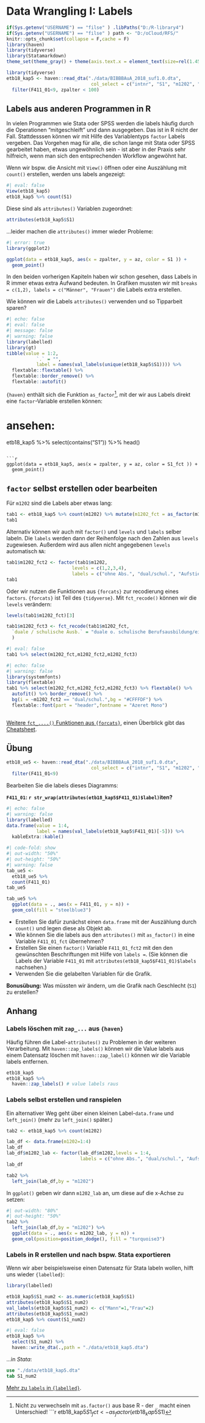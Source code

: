 # Data Wrangling I: Labels {#wrang1}


```r
if(Sys.getenv("USERNAME") == "filse" ) .libPaths("D:/R-library4") 
if(Sys.getenv("USERNAME") == "filse" ) path <- "D:/oCloud/RFS/"
knitr::opts_chunk$set(collapse = F,cache = F)
library(haven)
library(tidyverse)
library(Statamarkdown)
theme_set(theme_gray() + theme(axis.text.x = element_text(size=rel(1.45))))
```
```r
library(tidyverse)
etb18_kap5 <- haven::read_dta("./data/BIBBBAuA_2018_suf1.0.dta",
                               col_select = c("intnr", "S1", "m1202", "Bula","F411_01","az","zpalter")) %>% 
  filter(F411_01<9, zpalter < 100)
```


## Labels aus anderen Programmen in R

In vielen Programmen wie Stata oder SPSS werden die labels häufig durch die Operationen "mitgeschleift" und dann ausgegeben. Das ist in R nicht der Fall. Stattdesssen können wir mit Hilfe des Variablentyps `factor` Labels vergeben. Das Vorgehen mag für alle, die schon lange mit Stata oder SPSS gearbeitet haben, etwas ungewöhnlich sein - ist aber in der Praxis sehr hilfreich, wenn man sich den entsprechenden Workflow angewöhnt hat.

Wenn wir bspw. die Ansicht mit `View()` öffnen oder eine Auszählung mit `count()` erstellen, werden uns labels angezeigt:

```r
#| eval: false
View(etb18_kap5)
etb18_kap5 %>% count(S1)
```

Diese sind als `attributes()` Variablen zugeordnet:

```r
attributes(etb18_kap5$S1)
```
...leider machen die `attributes()` immer wieder Probleme:
```r
#| error: true
library(ggplot2)

ggplot(data = etb18_kap5, aes(x = zpalter, y = az, color = S1 )) + 
  geom_point()
```
In den beiden vorherigen Kapiteln haben wir schon gesehen, dass Labels in R immer etwas extra Aufwand bedeuten.
In Grafiken mussten wir mit `breaks = c(1,2), labels = c("Männer", "Frauen")` die Labels extra erstellen.

Wie können wir die Labels `attributes()` verwenden und so Tipparbeit sparen?
```r
#| echo: false
#| eval: false
#| message: false
#| warning: false
library(labelled)
library(gt)
tibble(value = 1:2,
           `.` = "",
           label = names(val_labels(unique(etb18_kap5$S1)))) %>% 
  flextable::flextable() %>% 
  flextable::border_remove() %>% 
  flextable::autofit()
```

`{haven}` enthält sich die Funktion `as_factor`[^2], mit der wir aus Labels direkt eine `factor`-Variable erstellen können:

[^2]: Nicht zu verwechseln mit `as.factor()` aus base R - der `_` macht einen Unterschied!
```r
etb18_kap5$S1_fct <- as_factor(etb18_kap5$S1)

# ansehen:
etb18_kap5 %>% select(contains("S1")) %>% head()
```

```r
ggplot(data = etb18_kap5, aes(x = zpalter, y = az, color = S1_fct )) + 
  geom_point()
```

## `factor` selbst erstellen oder bearbeiten

Für `m1202` sind die Labels aber etwas lang:
```r
tab1 <- etb18_kap5 %>% count(m1202) %>% mutate(m1202_fct = as_factor(m1202))
tab1
```
Alternativ können wir auch mit `factor()` und `levels` und `labels` selber labeln. Die `labels` werden dann der Reihenfolge nach den Zahlen aus `levels` zugewiesen. Außerdem wird aus allen nicht angegebenen `levels` automatisch `NA`:
```r
tab1$m1202_fct2 <- factor(tab1$m1202, 
                        levels = c(1,2,3,4), 
                        labels = c("ohne Abs.", "dual/schul.", "Aufstiegsfortb.", "FH/Uni"))
tab1
```


<!-- ```{r} -->
<!-- #| echo: false -->
<!-- theme_set(theme_gray(base_size = 15) + theme(axis.title.x = element_text(size = rel(1.15),face = "bold",family = "mono")))  -->
<!-- ``` -->
<!-- ```{r} -->
<!-- #| out-height: 60% -->
<!-- #| out-width: 60% -->
<!-- #| fig-align: "center" -->
<!-- #| layout-ncol: 2 -->
<!-- tab1 %>%  -->
<!--   ggplot(data = ., aes(y = m1202_fct, x = n)) + -->
<!--   geom_col(position=position_dodge(), fill = "sienna1") + -->
<!--   labs(y="") -->

<!-- tab1 %>%  -->
<!--   ggplot(data = ., aes(y = m1202_fct2, x = n)) + -->
<!--   geom_col(position=position_dodge(), fill = "mediumturquoise") + -->
<!--   labs(y="") -->
<!-- ``` -->

<!-- **[Blogbeitrag zu labels in R](https://www.pipinghotdata.com/posts/2022-09-13-the-case-for-variable-labels-in-r/)** -->

Oder wir nutzen die Funktionen aus `{forcats}` zur recodierung eines `factors`.
`{forcats}` ist Teil des `{tidyverse}`.
Mit `fct_recode()` können wir die `levels` verändern:
```r
levels(tab1$m1202_fct)[3]

tab1$m1202_fct3 <- fct_recode(tab1$m1202_fct,
  `duale / schulische Ausb.` = "duale o. schulische Berufsausbildung/einf.,mittl. Beamte", # bei Leerzeichen `` um die Wörter
  )
```


```r
#| eval: false
tab1 %>% select(m1202_fct,m1202_fct2,m1202_fct3)
```
```r
#| echo: false
#| warning: false
library(systemfonts)
library(flextable)
tab1 %>% select(m1202_fct,m1202_fct2,m1202_fct3) %>% flextable() %>% 
  autofit() %>% border_remove() %>% 
  bg(i = ~m1202_fct2 == "dual/schul.",bg = "#CFFFDF") %>%
  flextable::font(part = "header",fontname = "Azeret Mono")
    
```

[Weitere `fct_....()` Funktionen aus `{forcats}`](#fct_cats), einen Überblick gibt das [Cheatsheet](https://raw.githubusercontent.com/rstudio/cheatsheets/main/factors.pdf).

## Übung

```r
etb18_ue5 <- haven::read_dta("./data/BIBBBAuA_2018_suf1.0.dta",
                               col_select = c("intnr", "S1", "m1202", "Bula","F411_01")) %>% 
  filter(F411_01<9)
```

Bearbeiten Sie die labels dieses Diagramms:

**`F411_01`: `r str_wrap(attributes(etb18_kap5$F411_01)$label)`iten?**


```r
#| echo: false
#| warning: false
library(labelled)
data.frame(value = 1:4,
           label = names(val_labels(etb18_kap5$F411_01)[-5])) %>% 
  kableExtra::kable()
```

```r
#| code-fold: show
#| out-width: "50%"
#| out-height: "50%"
#| warning: false
tab_ue5 <- 
  etb18_ue5 %>% 
  count(F411_01)
tab_ue5

tab_ue5 %>%
  ggplot(data = ., aes(x = F411_01, y = n)) +
  geom_col(fill = "steelblue3")
```

+ Erstellen Sie dafür zunächst einen `data.frame` mit der Auszählung durch `count()` und legen diese als Objekt ab.
+ Wie können Sie die labels aus den `attributes()` mit `as_factor()` in eine Variable `F411_01_fct` übernehmen?
+ Erstellen Sie einen `factor()` Variable `F411_01_fct2` mit den den gewünschten Beschriftungen mit Hilfe von `labels =`. (Sie können die Labels der Variable `F411_01` mit `attributes(etb18_kap5$F411_01)$labels` nachsehen.) 
+ Verwenden Sie die gelabelten Variablen für die Grafik.

**Bonusübung:** Was müssten wir ändern, um die Grafik nach Geschlecht (`S1`) zu erstellen?

## Anhang

### Labels löschen mit `zap_...` aus `{haven}`

Häufig führen die Label-`attributes()` zu Problemen in der weiteren Verarbeitung.
Mit `haven::zap_labels()` können wir die Value labels aus einem Datensatz löschen mit `haven::zap_label()` können wir die Variable labels entfernen.
```r
etb18_kap5
etb18_kap5 %>% 
  haven::zap_labels() # value labels raus
```


### Labels selbst erstellen und ranspielen

Ein alternativer Weg geht über einen kleinen Label-`data.frame` und `left_join()` (mehr zu `left_join()` später.)

```r
tab2 <- etb18_kap5 %>% count(m1202)
```
```r
lab_df <- data.frame(m1202=1:4)
lab_df
lab_df$m1202_lab <- factor(lab_df$m1202,levels = 1:4,
                           labels = c("ohne Abs.", "dual/schul.", "Aufstiegsfortb.", "FH/Uni"))
lab_df
```


```r
tab2 %>% 
  left_join(lab_df,by = "m1202")
```
In `ggplot()` geben wir dann `m1202_lab` an, um diese auf die x-Achse zu setzen:
```r
#| out-width: "80%"
#| out-height: "50%"
tab2 %>% 
  left_join(lab_df,by = "m1202") %>% 
  ggplot(data = ., aes(x = m1202_lab, y = n)) +
  geom_col(position=position_dodge(), fill = "turquoise3")
```



### Labels in R erstellen und nach bspw. Stata exportieren
Wenn wir aber beispielsweise einen Datensatz für Stata labeln wollen, hilft uns wieder `{labelled}`:
```r
library(labelled)
```

```r
etb18_kap5$S1_num2 <- as.numeric(etb18_kap5$S1)
attributes(etb18_kap5$S1_num2)
val_labels(etb18_kap5$S1_num2) <- c("Mann"=1,"Frau"=2)
attributes(etb18_kap5$S1_num2)
etb18_kap5 %>% count(S1_num2)
```
```r
#| eval: false
etb18_kap5 %>% 
  select(S1_num2) %>% 
  haven::write_dta(.,path = "./data/etb18_kap5.dta")
```

...in *Stata*:
```stata
use "./data/etb18_kap5.dta" 
tab S1_num2
```

[Mehr zu `labels` in `{labelled}`](https://joseph.larmarange.net/intro_labelled.html).

<!-- factors stellen eine strukturierte Beziehung zwischen den verschiedenen Ebenen (Werten) einer kategorialen Variable her, wie z. B. Wochentage oder Antworten auf eine Frage in einer Umfrage. Auf diese Weise lässt sich leichter erkennen, wie sich ein Element zu den anderen Elementen in einer Spalte verhält. Obwohl factors wie Zeichenvektoren aussehen (und sich oft auch so verhalten), werden sie von R als Ganzzahlvektoren behandelt. Sie müssen also sehr vorsichtig sein, wenn Sie sie als Strings behandeln. -->

<!-- Einmal erstellt, können factors nur einen vordefinierten Satz von Werten enthalten, die als Ebenen bezeichnet werden. Standardmäßig sortiert R die Ebenen immer in alphabetischer Reihenfolge. Wenn Sie zum Beispiel einen Faktor mit 2 Ebenen haben: -->



